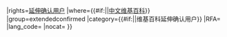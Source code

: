{{User rights
|image={{#ifeq:{{Yesno-no|{{{legacy|}}}}}|yes|Wikipedia extended confirmed.svg|{{{image|Wikipedia extended confirmed accountplus.svg}}}}}
|rights=[[Wikipedia:用户权限级别#延伸確認使用者|延伸确认用户]]
|where={{#if:{{{1|}}}|{{{1}}}|[[中文维基百科]]}}
|group=extendedconfirmed
|category={{#if:{{{1|}}}||维基百科延伸确认用户}}
|RFA={{{RFA|}}}
|lang_code={{{lang_code|}}}
|nocat={{{nocat|}}}
}}<noinclude>
{{clear}}

{{documentation|Template:User rights/doc}}
</noinclude>